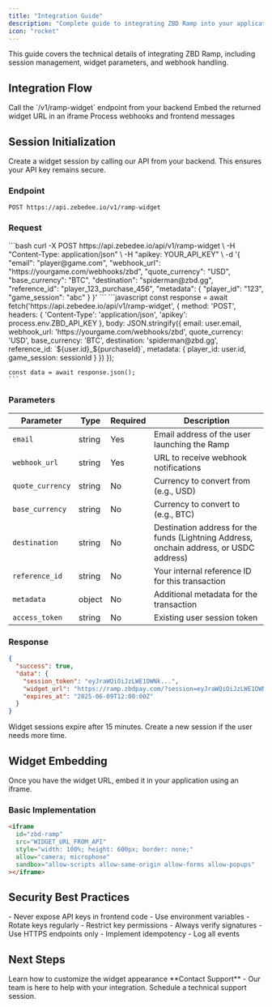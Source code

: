```yaml
---
title: "Integration Guide"
description: "Complete guide to integrating ZBD Ramp into your application"
icon: "rocket"
---
```


This guide covers the technical details of integrating ZBD Ramp, including session management, widget parameters, and webhook handling.

## Integration Flow

<Steps>
  <Step title="Initialize Session">
    Call the `/v1/ramp-widget` endpoint from your backend
  </Step>
  <Step title="Load Widget">
    Embed the returned widget URL in an iframe
  </Step>
  <Step title="Handle Events">
    Process webhooks and frontend messages
  </Step>
</Steps>

## Session Initialization

Create a widget session by calling our API from your backend. This ensures your API key remains secure.

### Endpoint

```
POST https://api.zebedee.io/v1/ramp-widget
```

### Request

<Tabs>
  <Tab title="cURL">
    ```bash
    curl -X POST https://api.zebedee.io/api/v1/ramp-widget \
      -H "Content-Type: application/json" \
      -H "apikey: YOUR_API_KEY" \
      -d '{
        "email": "player@game.com",
        "webhook_url": "https://yourgame.com/webhooks/zbd",
        "quote_currency": "USD",
        "base_currency": "BTC",
        "destination": "spiderman@zbd.gg",
        "reference_id": "player_123_purchase_456",
        "metadata": {
          "player_id": "123",
          "game_session": "abc"
        }
      }'
    ```
  </Tab>
  <Tab title="Node.js">
    ```javascript
    const response = await fetch('https://api.zebedee.io/api/v1/ramp-widget', {
      method: 'POST',
      headers: {
        'Content-Type': 'application/json',
        'apikey': process.env.ZBD_API_KEY
      },
      body: JSON.stringify({
        email: user.email,
        webhook_url: 'https://yourgame.com/webhooks/zbd',
        quote_currency: 'USD',
        base_currency: 'BTC',
        destination: 'spiderman@zbd.gg',
        reference_id: `${user.id}_${purchaseId}`,
        metadata: {
          player_id: user.id,
          game_session: sessionId
        }
      })
    });
    
    const data = await response.json();
    ```
  </Tab>
</Tabs>

### Parameters

| Parameter | Type | Required | Description |
|-----------|------|----------|-------------|
| `email` | string | Yes | Email address of the user launching the Ramp |
| `webhook_url` | string | Yes | URL to receive webhook notifications |
| `quote_currency` | string | No | Currency to convert from (e.g., USD) |
| `base_currency` | string | No | Currency to convert to (e.g., BTC) |
| `destination` | string | No | Destination address for the funds (Lightning Address, onchain address, or USDC address) |
| `reference_id` | string | No | Your internal reference ID for this transaction |
| `metadata` | object | No | Additional metadata for the transaction |
| `access_token` | string | No | Existing user session token |

### Response

```json
{
  "success": true,
  "data": {
    "session_token": "eyJraWQiOiJzLWE1OWNk...",
    "widget_url": "https://ramp.zbdpay.com/?session=eyJraWQiOiJzLWE1OWNk...",
    "expires_at": "2025-06-09T12:00:00Z"
  }
}
```

<Warning>
  Widget sessions expire after 15 minutes. Create a new session if the user needs more time.
</Warning>

## Widget Embedding

Once you have the widget URL, embed it in your application using an iframe.

### Basic Implementation

```html
<iframe 
  id="zbd-ramp"
  src="WIDGET_URL_FROM_API"
  style="width: 100%; height: 600px; border: none;"
  allow="camera; microphone"
  sandbox="allow-scripts allow-same-origin allow-forms allow-popups"
></iframe>
```


## Security Best Practices

<CardGroup cols={2}>
  <Card title="API Key Security" icon="key">
    - Never expose API keys in frontend code
    - Use environment variables
    - Rotate keys regularly
    - Restrict key permissions
  </Card>
  <Card title="Webhook Security" icon="shield">
    - Always verify signatures
    - Use HTTPS endpoints only
    - Implement idempotency
    - Log all events
  </Card>
</CardGroup>

## Next Steps

<CardGroup cols={2}>
  <Card title="Customization" icon="palette" href="/payments/ramp/appearance">
    Learn how to customize the widget appearance
  </Card>
  <Card title="Need Help?" icon="headset" href="https://zbd.one/sales">
    **Contact Support** - Our team is here to help with your integration. Schedule a technical support session.
  </Card>
</CardGroup>


